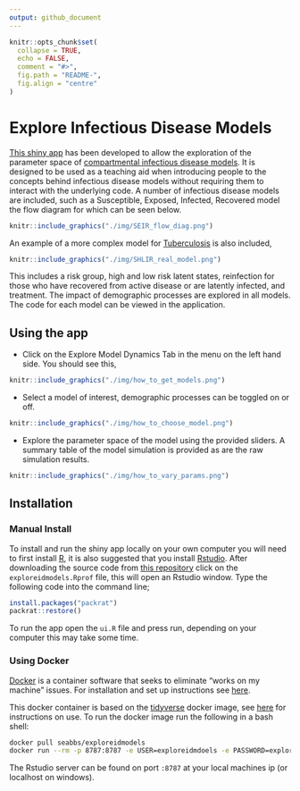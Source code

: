 ```yaml
---
output: github_document
---
```


```r
knitr::opts_chunk$set(
  collapse = TRUE,
  echo = FALSE,
  comment = "#>",
  fig.path = "README-",
  fig.align = "centre"
)
```

# Explore Infectious Disease Models

[This shiny app](http://seabbs.co.uk/shiny/exploreidmodels) has been developed to allow the exploration of the parameter space of [compartmental infectious disease models](https://en.wikipedia.org/wiki/Compartmental_models_in_epidemiology). It is designed to be used as a teaching aid when introducing people to the concepts behind infectious disease models without requiring them to interact with the underlying code. A number of infectious disease models are included, such as a Susceptible, Exposed, Infected, Recovered model the flow diagram for which can be seen below.

```r
knitr::include_graphics("./img/SEIR_flow_diag.png")
```

An example of a more complex model for [Tuberculosis](https://en.wikipedia.org/wiki/Tuberculosis) is also included, 

```r
knitr::include_graphics("./img/SHLIR_real_model.png")
```


This includes a risk group, high and low risk latent states, reinfection for those who have recovered from active disease or are latently infected, and treatment. The impact of demographic processes are explored in all models. The code for each model can be viewed in the application.

## Using the app

- Click on the Explore Model Dynamics Tab in the menu on the left hand side. You should see this,

```r
knitr::include_graphics("./img/how_to_get_models.png")
```

- Select a model of interest, demographic processes can be toggled on or off. 

```r
knitr::include_graphics("./img/how_to_choose_model.png")
```

- Explore the parameter space of the model using the provided sliders. A summary table of the model simulation is provided as are the raw simulation results.

```r
knitr::include_graphics("./img/how_to_vary_params.png")
```

## Installation

### Manual Install

To install and run the shiny app locally on your own computer you will need to first install [R](https://www.r-project.org/), it is also suggested that you install [Rstudio](https://www.rstudio.com/products/rstudio/download/). After downloading the source code from [this repository](https://www.github.com/seabbs/exploreidmodels) click on the `exploreidmodels.Rprof` file, this will open an Rstudio window. Type the following code into the command line;

```r
install.packages("packrat")
packrat::restore()
```

To run the app open the `ui.R` file and press run, depending on your computer this may take some time.


### Using Docker

[Docker](https://www.docker.com/what-docker) is a container software that seeks to eliminate "works on my machine" issues. For installation and set up instructions see [here](https://www.docker.com/community-edition). 

This docker container is based on the [tidyverse](https://hub.docker.com/r/rocker/tidverse/) docker image, see [here](https://github.com/rocker-org/tidyverse) for instructions on use. To run the docker image run the following in a bash shell:

```bash
docker pull seabbs/exploreidmodels
docker run --rm -p 8787:8787 -e USER=exploreidmdoels -e PASSWORD=exploreidmodels --name exploreidmodels seabbs/exploreidmodels
```

The Rstudio server can be found on port `:8787` at your local machines ip (or localhost on windows).



